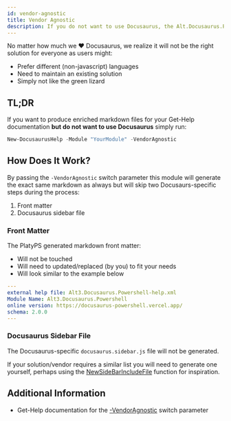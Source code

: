 ```yaml
---
id: vendor-agnostic
title: Vendor Agnostic
description: If you do not want to use Docusaurus, the Alt.Docusaurus.Powershell module can also produce vendor agnostic output.
---
```


No matter how much we :heart: Docusaurus, we realize it will not be the right solution for everyone as users might:

- Prefer different (non-javascript) languages
- Need to maintain an existing solution
- Simply not like the green lizard

## TL;DR

If you want to produce enriched markdown files for your Get-Help documentation **but do not want to use Docusaurus** simply run:

```powershell
New-DocusaurusHelp -Module "YourModule" -VendorAgnostic
```

## How Does It Work?

By passing the `-VendorAgnostic` switch parameter this module will generate the exact same
markdown as always but will skip two Docusaurs-specific steps during the process:

1. Front matter
2. Docusaurus sidebar file

### Front Matter

The PlatyPS generated markdown front matter:

- Will not be touched
- Will need to updated/replaced (by you) to fit your needs
- Will look similar to the example below

```yml
---
external help file: Alt3.Docusaurus.Powershell-help.xml
Module Name: Alt3.Docusaurus.Powershell
online version: https://docusaurus-powershell.vercel.app/
schema: 2.0.0
---
```

### Docusaurus Sidebar File

The Docusaurus-specific `docusaurus.sidebar.js` file will not be generated.

If your solution/vendor requires a similar list you will need to generate one yourself,
perhaps using the
[NewSideBarIncludeFile](https://github.com/alt3/Docusaurus.Powershell/blob/main/Source/Private/NewSidebarIncludeFile.ps1)
function for inspiration.

## Additional Information

- Get-Help documentation for the [-VendorAgnostic](../commands/New-DocusaurusHelp#-vendoragnostic) switch parameter
